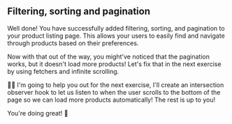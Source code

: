 ## Filtering, sorting and pagination

Well done! You have successfully added filtering, sorting, and pagination to your product listing page.
This allows your users to easily find and navigate through products based on their preferences.

Now with that out of the way, you might've noticed that the pagination works, but it doesn't load more products!
Let's fix that in the next exercise by using fetchers and infinite scrolling.

🧝‍♀️ I'm going to help you out for the next exercise, I'll create an intersection observer hook to let us listen
to when the user scrolls to the bottom of the page so we can load more products automatically! The rest is up to you!

You're doing great! 🚀